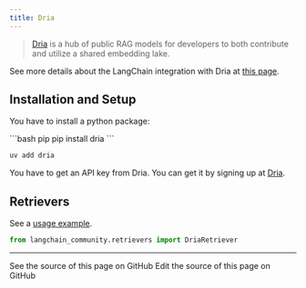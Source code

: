 ```yaml
---
title: Dria
---
```


>[Dria](https://dria.co/) is a hub of public RAG models for developers to
> both contribute and utilize a shared embedding lake.

See more details about the LangChain integration with Dria
at [this page](https://dria.co/docs/integrations/langchain).

## Installation and Setup

You have to install a python package:

<CodeGroup>
```bash pip
pip install dria
```

```bash uv
uv add dria
```
</CodeGroup>

You have to get an API key from Dria. You can get it by signing up at [Dria](https://dria.co/).

## Retrievers

See a [usage example](/oss/python/integrations/retrievers/dria_index).

```python
from langchain_community.retrievers import DriaRetriever
```

---

<CardGroup cols={2}>
  <Card title="View Source" icon="eye" href="https://github.com/langchain-ai/docs/blob/main/src/oss/python/integrations/providers/dria.mdx">
    See the source of this page on GitHub
  </Card>
  <Card title="Edit Source" icon="pen-to-square" href="https://github.com/langchain-ai/docs/edit/main/src/oss/python/integrations/providers/dria.mdx">
    Edit the source of this page on GitHub
  </Card>
</CardGroup>
